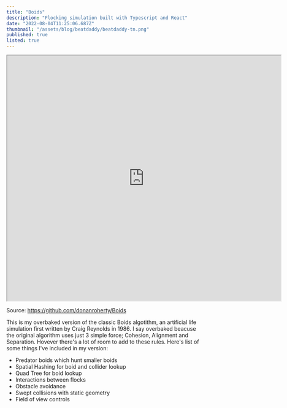 ```yaml
---
title: "Boids"
description: "Flocking simulation built with Typescript and React"
date: "2022-08-04T11:25:06.687Z"
thumbnail: "/assets/blog/beatdaddy/beatdaddy-tn.png"
published: true
listed: true
---
```



<iframe title="boids" width="714" height="640" src="https://boids-puce.vercel.app"></iframe>

Source: https://github.com/donanroherty/Boids


This is my overbaked version of the classic Boids algotithm, an artificial life simulation first written by Craig Reynolds in 1986.
I say overbaked beacuse the original algorithm uses just 3 simple force; Cohesion, Alignment and Separation.  Hovever there's a lot of room to add to these rules.  Here's list of some things I've included in my version:


- Predator boids which hunt smaller boids
- Spatial Hashing for boid and collider lookup
- Quad Tree for boid lookup
- Interactions between flocks
- Obstacle avoidance
- Swept collisions with static geometry
- Field of view controls